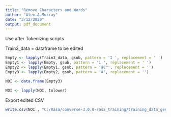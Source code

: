 ---
title: "Remove Characters and Words"
author: "Alex.A.Murray"
date: "3/12/2020"
output: pdf_document
---
Use after Tokenizing scripts

Train3_data = dataframe to be edited


```{r}

Empty <- lapply(Train3_data, gsub, pattern = 'I ', replacement = ' ')
Empty1 <- lapply(Empty, gsub, pattern = 'i ', replacement = ' ')
Empty2 <- lapply(Empty1, gsub, pattern = 'â€™', replacement = '')
Empty3 <- lapply(Empty2, gsub, pattern = 'Â', replacement = '')

NOI <- data.frame(Empty3)

NOI <- lapply(NOI, tolower)

```

Export edited CSV 
```{r}

write.csv(NOI , "C:/Rasa/converse-3.0.0-rasa_training/training_data_generation/master_data/raw_master_training_data_NOI.csv")

```


